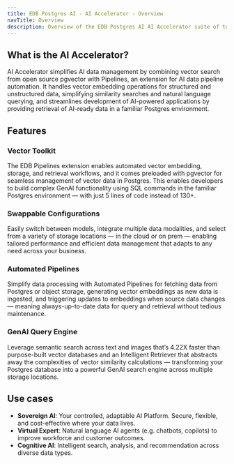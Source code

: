 ```yaml
---
title: EDB Postgres AI - AI Accelerator - Overview
navTitle: Overview
description: Overview of the EDB Postgres AI AI Accelerator suite of tools including EDB PGvector and Pipelines.
---
```


## What is the AI Accelerator?

AI Accelerator simplifies AI data management by combining vector search from open source pgvector with Pipelines, an extension for AI data pipeline automation. It handles vector embedding operations for structured and unstructured data, simplifying similarity searches and natural language querying, and streamlines development of AI-powered applications by providing retrieval of AI-ready data in a familiar Postgres environment.

## Features

### Vector Toolkit

The EDB Pipelines extension enables automated vector embedding, storage, and retrieval workflows, and it comes preloaded with pgvector for seamless management of vector data in Postgres. This enables developers to build complex GenAI functionality using SQL commands in the familiar Postgres environment — with just 5 lines of code instead of 130+.

### Swappable Configurations

Easily switch between models, integrate multiple data modalities, and select from a variety of storage locations — in the cloud or on prem — enabling tailored performance and efficient data management that adapts to any need across your business.

### Automated Pipelines

Simplify data processing with Automated Pipelines for fetching data from Postgres or object storage, generating vector embeddings as new data is ingested, and triggering updates to embeddings when source data changes — meaning always-up-to-date data for query and retrieval without tedious maintenance.

### GenAI Query Engine

Leverage semantic search across text and images that’s 4.22X faster than purpose-built vector databases and an Intelligent Retriever that abstracts away the complexities of vector similarity calculations — transforming your Postgres database into a powerful GenAI search engine across multiple storage locations.

## Use cases

* **Sovereign AI**: Your controlled, adaptable AI Platform. Secure, flexible, and cost-effective where your data lives.
* **Virtual Expert**: Natural language AI agents (e.g. chatbots, copilots)  to improve workforce and customer outcomes.
* **Cognitive AI**: Intelligent search, analysis, and recommendation across diverse data types.


